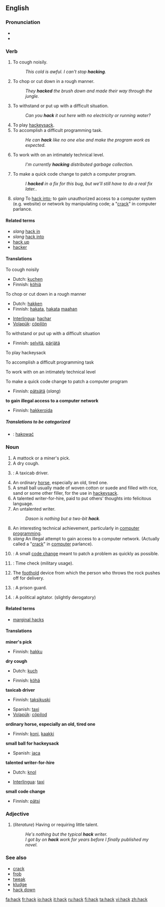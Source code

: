 {{see|häck}}
==English==

===Pronunciation===
*{{IPA|/hæk/}}
*{{rhymes|æk}}

===Verb===
{{en-verb}}

# To cough noisily.
#: ''This cold is awful. I can't stop '''hacking'''.''
# To chop or cut down in a rough manner.
#: ''They '''hacked''' the brush down and made their way through the jungle.''
# To withstand or put up with a difficult situation.
#: ''Can you '''hack''' it out here with no electricity or running water?''
# To play [[hackeysack]].
# To accomplish a difficult programming task.
#: ''He can '''hack''' like no one else and make the program work as expected.''
# To work with on an intimately technical level.
#: ''I'm currently '''hacking''' distributed garbage collection.''
# To make a quick code change to patch a computer program.
#: ''I '''hacked''' in a fix for this bug, but we'll still have to do a real fix later.''.
# ''slang'' To [[hack into]]; to gain unauthorized access to a computer system (e.g. website) or network by manipulating code; a "[[crack]]" in computer parlance.

====Related terms====
* ''slang'' [[hack in]]
* ''slang''  [[hack into]]
*[[hack up]]
*[[hacker]]

====Translations====
;To cough noisily
{{top}}
*Dutch: [[kuchen]]
*Finnish: [[köhiä]]
{{mid}}
{{bottom}}

;To chop or cut down in a rough manner
{{top}}
*Dutch: [[hakken]]
*Finnish: [[hakata#Finnish|hakata]], [[hakata#Finnish|hakata]] [[maa#Finnish|maahan]]
{{mid}}
*[[Interlingua]]: [[hachar]]
*[[Volapük]]: [[cöpilön]]
{{bottom}}

;To withstand or put up with a difficult situation
{{top}}
*Finnish: [[selvitä]], [[pärjätä]]
{{mid}}
{{bottom}}

;To play hackeysack
{{top}}
{{mid}}
{{bottom}}

;To accomplish a difficult programming task
{{top}}
{{mid}}
{{bottom}}

;To work with on an intimately technical level
{{top}}
{{mid}}
{{bottom}}

;To make a quick code change to patch a computer program
{{top}}
*Finnish: [[pätsätä]] (''slang'')
{{mid}}
{{bottom}}

'''to gain illegal access to a computer network'''
{{top}}
*Finnish: [[hakkeroida]]
{{bottom}}

=====Translations to be categorized=====
{{checktrans}}
{{top}}
{{mid}}
*{{ttbc|Polish}}: [[hakować]]
{{bottom}}

===Noun===
{{en-noun}}

# A mattock or a miner's pick.  <!-- Concise Oxford Dictionary -->
# A dry cough.
# {{slang}}: A taxicab driver.
# An ordinary [[horse]], especially an old, tired one.
# A small ball usually made of woven cotton or suede and filled with rice, sand or some other filler, for the use in [[hackeysack]].
# A talented writer-for-hire, paid to put others' thoughts into felicitous language.
# An untalented writer.
#: ''Dason is nothing but a two-bit '''hack'''.''
# An interesting technical achievement, particularly in [[computer programming]].
# ''slang'' An illegal attempt to gain access to a computer network. (Actually called a "[[crack]]" in [[computer]] parlance).
# {{computing}}: A small [[code change]] meant to patch a problem as quickly as possible.
# {{slang}}: Time check (military usage).
# {{curling}} The [[foothold]] device from which the person who throws the rock pushes off for delivery.
# {{slang}}: A prison guard.
# {{politics}}: A political agitator.  (slightly derogatory)  
      <!-- This expression was used alot in student politics in the 1980s.  I'm not sure if it is still used much.  publunch
      --> 
====Related terms====
*[[marginal hacks]]

====Translations====
'''miner's pick'''
{{top}}
*Finnish: [[hakku]]
{{bottom}}

'''dry cough'''
{{top}}
*Dutch: [[kuch]] {{m}}
{{mid}}
*Finnish: [[köhä]]
{{bottom}}

'''taxicab driver'''
{{top}}
*Finnish: [[taksikuski]]
{{mid}}
*Spanish: [[taxi]]
*[[Volapük]]: [[cöpilod]]
{{bottom}}

'''ordinary horse, especially an old, tired one'''
{{top}}
*Finnish: [[koni#Finnish|koni]], [[kaakki]]
{{mid}}
{{bottom}}

'''small ball for hackeysack'''
{{top}}
{{mid}}
*Spanish: [[jaca]]
{{bottom}}

'''talented writer-for-hire'''
{{top}}
*Dutch: [[knol]]
{{mid}}
*[[Interlingua]]: [[taxi]]
{{bottom}}

'''small code change'''
{{top}}
*Finnish: [[pätsi]]
{{bottom}}

===Adjective===
{{en-adj|-}}

# (''literature'') Having or requiring little talent.
#: ''He's nothing but the typical '''hack''' writer.''
#: ''I got by on '''hack''' work for years before I finally published my novel.''

===See also===
*[[crack]]
*[[frob]]
*[[tweak]]
*[[kludge]]
*[[hack down]]

[[fa:hack]]
[[fr:hack]]
[[io:hack]]
[[it:hack]]
[[ru:hack]]
[[fi:hack]]
[[ta:hack]]
[[vi:hack]]
[[zh:hack]]